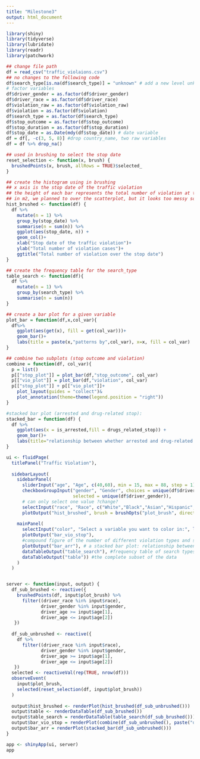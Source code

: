 ```yaml
---
title: "Milestone3"
output: html_document
---
```

```r
library(shiny)
library(tidyverse)
library(lubridate)
library(readr)
library(patchwork)
```

```r
## change file path
df = read_csv("traffic_violaions.csv")
## no changes to the following code
df$search_type[is.na(df$search_type)] = "unknown" # add a new level unknown
# factor variables
df$driver_gender = as.factor(df$driver_gender)
df$driver_race = as.factor(df$driver_race)
df$violation_raw = as.factor(df$violation_raw)
df$violation = as.factor(df$violation)
df$search_type = as.factor(df$search_type)
df$stop_outcome = as.factor(df$stop_outcome)
df$stop_duration = as.factor(df$stop_duration)
df$stop_date = as.Date(mdy(df$stop_date)) # date variable
df = df[, -c(3, 5, 8)] #drop country_name, two raw variables
df = df %>% drop_na()
```

```r
## used in brushing to select the stop date
reset_selection <- function(x, brush) {
  brushedPoints(x, brush, allRows = TRUE)$selected_
}

## create the histogram using in brushing
## x axis is the stop date of the traffic violation
## the height of each bar represents the total number of violation at the stop date
## in m2, we planned to over the scatterplot, but it looks too messy so I changed to hist
hist_brushed <- function(df) {
  df %>%
    mutate(n = 1) %>%
    group_by(stop_date) %>%
    summarise(n = sum(n)) %>%
    ggplot(aes(stop_date, n)) +
    geom_col()+
    xlab("Stop date of the traffic violation")+
    ylab("Total number of violation cases")+
    ggtitle("Total number of violation over the stop date")
}

## create the frequency table for the search_type
table_search <- function(df){
  df %>%
    mutate(n = 1) %>%
    group_by(search_type) %>%
    summarise(n = sum(n))
}

## create a bar plot for a given variable 
plot_bar = function(df,x,col_var){
  df%>%
    ggplot(aes(get(x), fill = get(col_var)))+
    geom_bar()+
    labs(title = paste(x,"patterns by",col_var), x=x, fill = col_var)
}

## combine two subplots (stop outcome and violation)
combine = function(df, col_var){
  p = list()
  p[["stop_plot"]] = plot_bar(df,"stop_outcome", col_var)
  p[["vio_plot"]] = plot_bar(df,"violation", col_var)
  p[["stop_plot"]] + p[["vio_plot"]]+
    plot_layout(guides = "collect")&
    plot_annotation(theme=theme(legend.position = "right"))
}

#stacked bar plot (arrested and drug-related stop):
stacked_bar = function(df) {
  df %>% 
    ggplot(aes(x = is_arrested,fill = drugs_related_stop)) +
    geom_bar()+ 
    labs(title="relationship between whether arrested and drug-related stop")
}

```



```r
ui <- fluidPage(
  titlePanel("Traffic Violation"),
  
  sidebarLayout(
    sidebarPanel(
      sliderInput("age", "Age", c(40,60), min = 15, max = 88, step = 1),
      checkboxGroupInput("gender", "Gender", choices = unique(df$driver_gender), 
                         selected = unique(df$driver_gender)), 
      # can only select one value ?change?
      selectInput("race", "Race", c("White","Black","Asian","Hispanic","Other"),unique(df$driver_race), multiple = TRUE), 
      plotOutput("hist_brushed", brush = brushOpts("plot_brush", direction = "x"))),
    
    mainPanel(
      selectInput("color", "Select a variable you want to color in:", list("race","gender")),
      plotOutput("bar_vio_stop"), 
      #compound figure of the number of different violation types and stop types 
      plotOutput("bar_arr"), # a stacked bar plot: relationship between whether arrested and drug-related stops
      dataTableOutput("table_search"), #frequency table of search types
      dataTableOutput("table")) #the complete subset of the data
    )
  )


server <- function(input, output) {
  df_sub_brushed <- reactive({
    brushedPoints(df, input$plot_brush) %>%
      filter((driver_race %in% input$race),
             driver_gender %in% input$gender,
             driver_age >= input$age[1],
             driver_age <= input$age[2])
   })
  
  df_sub_unbrushed <- reactive({
    df %>%
      filter((driver_race %in% input$race),
             driver_gender %in% input$gender,
             driver_age >= input$age[1],
             driver_age <= input$age[2])
   })
  selected <- reactiveVal(rep(TRUE, nrow(df)))
  observeEvent(
    input$plot_brush,
    selected(reset_selection(df, input$plot_brush))
  )
  
  output$hist_brushed <- renderPlot(hist_brushed(df_sub_unbrushed()))
  output$table <- renderDataTable(df_sub_brushed())
  output$table_search = renderDataTable(table_search(df_sub_brushed()))
  output$bar_vio_stop = renderPlot(combine(df_sub_unbrushed(), paste("driver_",input$color, sep = "")))
  output$bar_arr = renderPlot(stacked_bar(df_sub_unbrushed()))
}

app <- shinyApp(ui, server)
app
```

